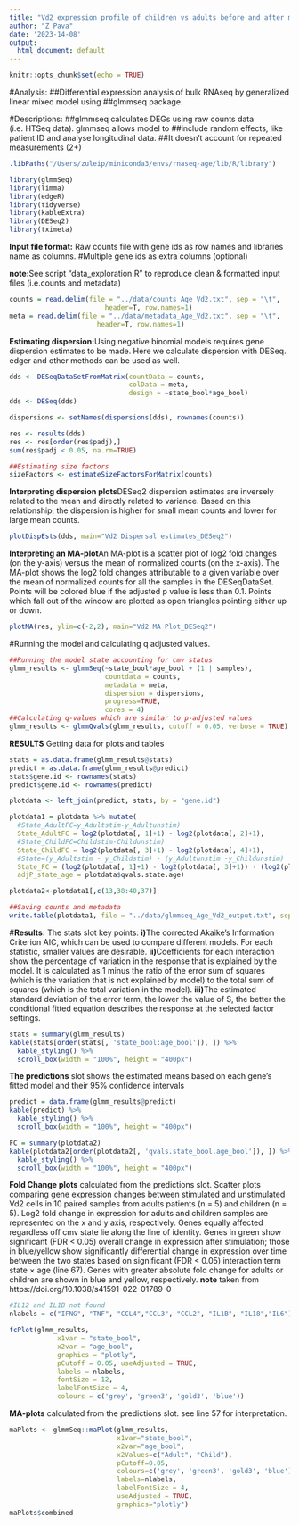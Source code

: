 ```yaml
---
title: "Vd2 expression profile of children vs adults before and after malaria challenge"
author: "Z Pava"
date: '2023-14-08'
output:
  html_document: default
---
```


```r
knitr::opts_chunk$set(echo = TRUE)
```
#Analysis:
##Differential expression analysis of bulk RNAseq by generalized linear mixed model using ##glmmseq package. 

#Descriptions:
##glmmseq calculates DEGs using raw counts data (i.e. HTSeq data). glmmseq allows model to ##include random effects, like patient ID and analyse longitudinal data. 
##It doesn't account for repeated measurements (2+)

```r
.libPaths("/Users/zuleip/miniconda3/envs/rnaseq-age/lib/R/library")

library(glmmSeq)
library(limma)
library(edgeR)
library(tidyverse)
library(kableExtra)
library(DESeq2)
library(tximeta)
```
**Input file format:** Raw counts file with gene ids as row names and libraries name as columns. #Multiple gene ids as extra columns (optional)

**note:**See script "data_exploration.R" to reproduce clean & formatted input files (i.e.counts and metadata)

```r
counts = read.delim(file = "../data/counts_Age_Vd2.txt", sep = "\t",
                        header=T, row.names=1)
meta = read.delim(file = "../data/metadata_Age_Vd2.txt", sep = "\t",
                      header=T, row.names=1)
```
**Estimating dispersion:**Using negative binomial models requires gene dispersion estimates to be made. Here we calculate dispersion with DESeq. edger and other methods can be used as well. 
```r
dds <- DESeqDataSetFromMatrix(countData = counts,
                              colData = meta,
                              design = ~state_bool*age_bool)
dds <- DESeq(dds)

dispersions <- setNames(dispersions(dds), rownames(counts))

res <- results(dds)
res <- res[order(res$padj),]
sum(res$padj < 0.05, na.rm=TRUE)

##Estimating size factors 
sizeFactors <- estimateSizeFactorsForMatrix(counts)
```
**Interpreting dispersion plots**DESeq2 dispersion estimates are inversely related to the mean and directly related to variance. Based on this relationship, the dispersion is higher for small mean counts and lower for large mean counts.
```r
plotDispEsts(dds, main="Vd2 Dispersal estimates_DESeq2")
```
**Interpreting an MA-plot**An MA-plot is a scatter plot of log2 fold changes (on the y-axis) versus the mean of normalized counts (on the x-axis). The MA-plot shows the log2 fold changes attributable to a given variable over the mean of normalized counts for all the samples in the DESeqDataSet. Points will be colored blue if the adjusted p value is less than 0.1. Points which fall out of the window are plotted as open triangles pointing either up or down.
```r
plotMA(res, ylim=c(-2,2), main="Vd2 MA Plot_DESeq2")
```
#Running the model and calculating q adjusted values.
```r
##Running the model state accounting for cmv status
glmm_results <- glmmSeq(~state_bool*age_bool + (1 | samples),
                        countdata = counts,
                        metadata = meta,
                        dispersion = dispersions,
                        progress=TRUE,
                        cores = 4)
##Calculating q-values which are similar to p-adjusted values
glmm_results <- glmmQvals(glmm_results, cutoff = 0.05, verbose = TRUE)  
```
**RESULTS**
Getting data for plots and tables
```r
stats = as.data.frame(glmm_results@stats)
predict = as.data.frame(glmm_results@predict)
stats$gene.id <- rownames(stats)
predict$gene.id <- rownames(predict)

plotdata <- left_join(predict, stats, by = "gene.id")

plotdata1 = plotdata %>% mutate(
  #State_AdultFC=y_Adultstim-y_Adultunstim)
  State_AdultFC = log2(plotdata[, 1]+1) - log2(plotdata[, 2]+1),
  #State_ChildFC=Childstim-Childunstim)
  State_ChildFC = log2(plotdata[, 3]+1) - log2(plotdata[, 4]+1),
  #State=(y_Adultstim - y_Childstim) - (y_Adultunstim -y_Childunstim)
  State_FC = (log2(plotdata[, 1]+1) - log2(plotdata[, 3]+1)) - (log2(plotdata[, 2]+1)-log2(plotdata[, 4]+1)),
  adjP_state_age = plotdata$qvals.state.age) 

plotdata2<-plotdata1[,c(13,38:40,37)]

##Saving counts and metadata
write.table(plotdata1, file = "../data/glmmseq_Age_Vd2_output.txt", sep = "\t", row.names = TRUE)
```
#**Results:** 
The stats slot key points: 
**i)**The corrected Akaike’s Information Criterion AIC, which can be used to compare different models. For each statistic, smaller values are desirable.
**ii)**Coefficients for each interaction show the percentage of variation in the response that is explained by the model. It is calculated as 1 minus the ratio of the error sum of squares (which is the variation that is not explained by model) to the total sum of squares (which is the total variation in the model).
**iii)**The estimated standard deviation of the error term, the lower the value of S, the better the conditional fitted equation describes the response at the selected factor settings. 
```r
stats = summary(glmm_results)
kable(stats[order(stats[, 'state_bool:age_bool']), ]) %>%
  kable_styling() %>%
  scroll_box(width = "100%", height = "400px")
```
**The predictions** slot shows the estimated means based on each gene’s fitted model and their 95% confidence intervals
```r
predict = data.frame(glmm_results@predict)
kable(predict) %>%
  kable_styling() %>%
  scroll_box(width = "100%", height = "400px")
```
```r
FC = summary(plotdata2)
kable(plotdata2[order(plotdata2[, 'qvals.state_bool.age_bool']), ]) %>%
  kable_styling() %>%
  scroll_box(width = "100%", height = "400px")
```

**Fold Change plots** calculated from the predictions slot.
Scatter plots comparing gene expression changes
between stimulated and unstimulated Vd2 cells in 10 paired samples from adults patients (n = 5) and children (n = 5).
Log2 fold change in expression for adults and children samples are represented on the x and y axis, respectively. Genes equally affected regardless off cmv state lie along the line of identity. Genes in green show significant (FDR < 0.05) overall change in expression after stimulation; those in blue/yellow show significantly differential change in expression over time between the two states based on significant (FDR < 0.05) interaction term state × age (line 67). Genes with greater absolute fold change for adults or children are shown in blue and yellow, respectively. **note** taken from https://doi.org/10.1038/s41591-022-01789-0 
```r
#IL12 and IL1B not found
nlabels = c("IFNG", "TNF", "CCL4","CCL3", "CCL2", "IL1B", "IL18","IL6")

fcPlot(glmm_results,
            x1var = "state_bool", 
            x2var = "age_bool", 
            graphics = "plotly",
            pCutoff = 0.05, useAdjusted = TRUE,
            labels = nlabels,
            fontSize = 12,
            labelFontSize = 4,
            colours = c('grey', 'green3', 'gold3', 'blue'))
```

**MA-plots** calculated from the predictions slot.
see line 57 for interpretation.
```r
maPlots <- glmmSeq::maPlot(glmm_results,
                           x1var="state_bool",
                           x2var="age_bool",
                           x2Values=c("Adult", "Child"),
                           pCutoff=0.05,
                           colours=c('grey', 'green3', 'gold3', 'blue'),
                           labels=nlabels,
                           labelFontSize = 4,
                           useAdjusted = TRUE,
                           graphics="plotly")
maPlots$combined
```
